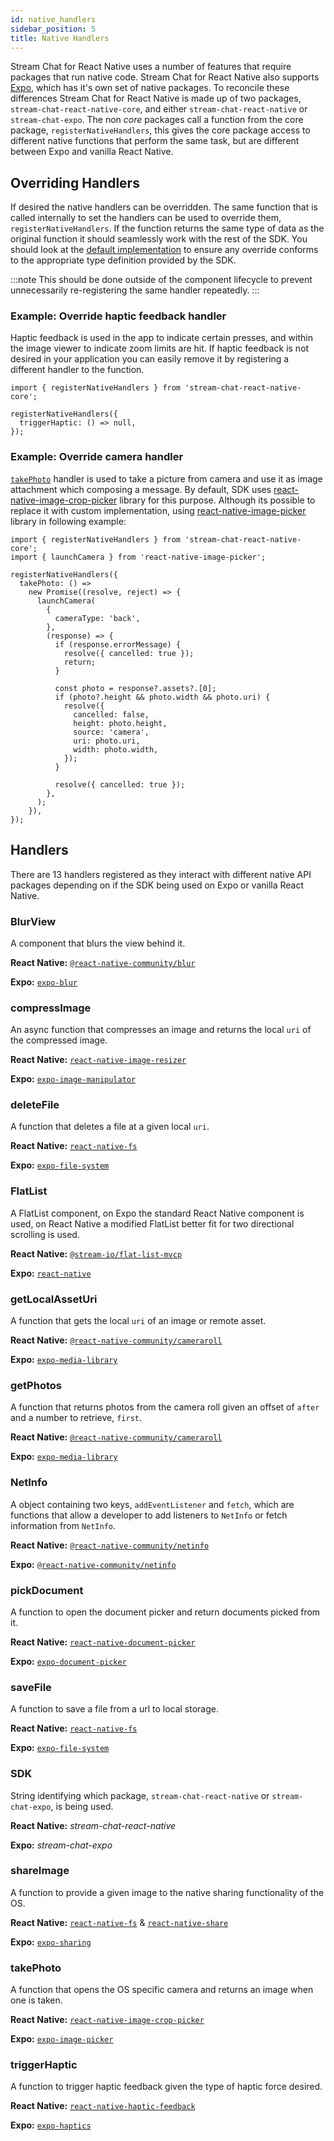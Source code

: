```yaml
---
id: native_handlers
sidebar_position: 5
title: Native Handlers
---
```


Stream Chat for React Native uses a number of features that require packages that run native code.
Stream Chat for React Native also supports [Expo](https://expo.io/), which has it's own set of native packages.
To reconcile these differences Stream Chat for React Native is made up of two packages, `stream-chat-react-native-core`, and either `stream-chat-react-native` or `stream-chat-expo`.
The non *core* packages call a function from the core package, `registerNativeHandlers`, this gives the core package access to different native functions that perform the same task, but are different between Expo and vanilla React Native.

## Overriding Handlers

If desired the native handlers can be overridden.
The same function that is called internally to set the handlers can be used to override them, `registerNativeHandlers`.
If the function returns the same type of data as the original function it should seamlessly work with the rest of the SDK.
You should look at the [default implementation](https://github.com/GetStream/stream-chat-react-native/blob/master/package/native-package/src/index.js)
to ensure any override conforms to the appropriate type definition provided by the SDK.

:::note
This should be done outside of the component lifecycle to prevent unnecessarily re-registering the same handler repeatedly. 
:::

### Example: Override haptic feedback handler

Haptic feedback is used in the app to indicate certain presses, and within the image viewer to indicate zoom limits are hit.
If haptic feedback is not desired in your application you can easily remove it by registering a different handler to the function.

```tsx
import { registerNativeHandlers } from 'stream-chat-react-native-core';

registerNativeHandlers({
  triggerHaptic: () => null,
});
```

### Example: Override camera handler

[`takePhoto`](#takephoto) handler is used to take a picture from camera and use it as image attachment which composing a message.
By default, SDK uses [react-native-image-crop-picker](https://github.com/ivpusic/react-native-image-crop-picker) library for this purpose.
Although its possible to replace it with custom implementation, using [react-native-image-picker](https://github.com/react-native-image-picker/react-native-image-picker) library in following example:

```tsx
import { registerNativeHandlers } from 'stream-chat-react-native-core';
import { launchCamera } from 'react-native-image-picker';

registerNativeHandlers({
  takePhoto: () =>
    new Promise((resolve, reject) => {
      launchCamera(
        {
          cameraType: 'back',
        },
        (response) => {
          if (response.errorMessage) {
            resolve({ cancelled: true });
            return;
          }

          const photo = response?.assets?.[0];
          if (photo?.height && photo.width && photo.uri) {
            resolve({
              cancelled: false,
              height: photo.height,
              source: 'camera',
              uri: photo.uri,
              width: photo.width,
            });
          }

          resolve({ cancelled: true });
        },
      );
    }),
});
```

## Handlers

There are 13 handlers registered as they interact with different native API packages depending on if the SDK being used on Expo or vanilla React Native.

### BlurView

A component that blurs the view behind it.

**React Native:** [`@react-native-community/blur`](https://github.com/Kureev/react-native-blur)

**Expo:** [`expo-blur`](https://docs.expo.io/versions/latest/sdk/blur-view/)

### compressImage

An async function that compresses an image and returns the local `uri` of the compressed image.

**React Native:** [`react-native-image-resizer`](https://github.com/bamlab/react-native-image-resizer)

**Expo:** [`expo-image-manipulator`](https://docs.expo.io/versions/latest/sdk/imagemanipulator/)

### deleteFile

A function that deletes a file at a given local `uri`.

**React Native:** [`react-native-fs`](https://github.com/itinance/react-native-fs)

**Expo:** [`expo-file-system`](https://docs.expo.io/versions/latest/sdk/filesystem/)

### FlatList

A FlatList component, on Expo the standard React Native component is used, on React Native a modified FlatList better fit for two directional scrolling is used.

**React Native:** [`@stream-io/flat-list-mvcp`](https://github.com/GetStream/flat-list-mvcp)

**Expo:** [`react-native`](https://reactnative.dev/docs/flatlist)

### getLocalAssetUri

A function that gets the local `uri` of an image or remote asset.

**React Native:** [`@react-native-community/cameraroll`](https://github.com/react-native-cameraroll/react-native-cameraroll)

**Expo:** [`expo-media-library`](https://docs.expo.io/versions/latest/sdk/media-library/)

### getPhotos

A function that returns photos from the camera roll given an offset of `after` and a number to retrieve, `first`.

**React Native:** [`@react-native-community/cameraroll`](https://github.com/react-native-cameraroll/react-native-cameraroll)

**Expo:** [`expo-media-library`](https://docs.expo.io/versions/latest/sdk/media-library/)

### NetInfo

A object containing two keys, `addEventListener` and `fetch`, which are functions that allow a developer to add listeners to `NetInfo` or fetch information from `NetInfo`.

**React Native:** [`@react-native-community/netinfo`](https://github.com/react-native-netinfo/react-native-netinfo)

**Expo:** [`@react-native-community/netinfo`](https://github.com/react-native-netinfo/react-native-netinfo)

### pickDocument

A function to open the document picker and return documents picked from it.

**React Native:** [`react-native-document-picker`](https://github.com/rnmods/react-native-document-picker)

**Expo:** [`expo-document-picker`](https://docs.expo.io/versions/latest/sdk/document-picker/)

### saveFile

A function to save a file from a url to local storage.

**React Native:** [`react-native-fs`](https://github.com/itinance/react-native-fs)

**Expo:** [`expo-file-system`](https://docs.expo.io/versions/latest/sdk/filesystem/)

### SDK

String identifying which package, `stream-chat-react-native` or `stream-chat-expo`, is being used.

**React Native:** *stream-chat-react-native*

**Expo:** *stream-chat-expo*

### shareImage

A function to provide a given image to the native sharing functionality of the OS.

**React Native:** [`react-native-fs`](https://github.com/itinance/react-native-fs) & [`react-native-share`](https://github.com/react-native-share/react-native-share)

**Expo:** [`expo-sharing`](https://docs.expo.io/versions/latest/sdk/sharing/)

### takePhoto

A function that opens the OS specific camera and returns an image when one is taken.

**React Native:** [`react-native-image-crop-picker`](https://github.com/ivpusic/react-native-image-crop-picker)

**Expo:** [`expo-image-picker`](https://docs.expo.io/versions/latest/sdk/imagepicker/)
 
### triggerHaptic

A function to trigger haptic feedback given the type of haptic force desired.

**React Native:** [`react-native-haptic-feedback`](https://github.com/junina-de/react-native-haptic-feedback)

**Expo:** [`expo-haptics`](https://docs.expo.io/versions/latest/sdk/haptics/)
